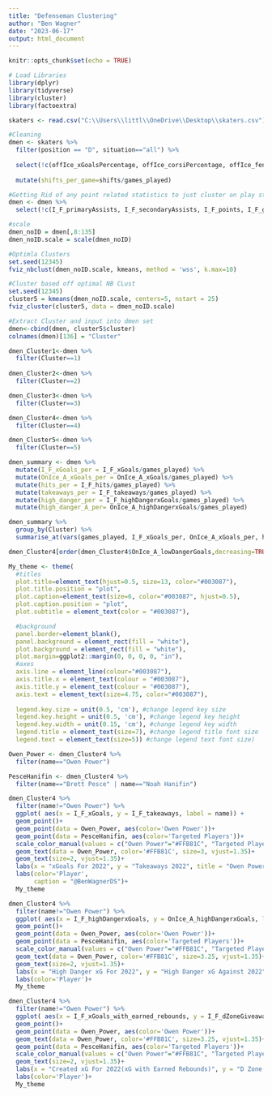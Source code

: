 ```yaml
---
title: "Defenseman Clustering"
author: "Ben Wagner"
date: "2023-06-17"
output: html_document
---
```


```r
knitr::opts_chunk$set(echo = TRUE)

# Load Libraries
library(dplyr)
library(tidyverse)
library(cluster)
library(factoextra)
```

```r
skaters <- read.csv("C:\\Users\\littl\\OneDrive\\Desktop\\skaters.csv")
```

```r
#Cleaning
dmen <- skaters %>%
  filter(position == "D", situation=="all") %>% 
  
  select(!c(offIce_xGoalsPercentage, offIce_corsiPercentage, offIce_fenwickPercentage, OffIce_F_xGoals, OffIce_A_xGoals, OffIce_F_shotAttempts, OffIce_A_shotAttempts, corsiForAfterShifts, corsiAgainstAfterShifts, fenwickForAfterShifts, fenwickAgainstAfterShifts, faceoffsWon, faceoffsLost, I_F_shifts, xGoalsForAfterShifts, xGoalsAgainstAfterShifts)) %>% 
  
  mutate(shifts_per_game=shifts/games_played)

#Getting Rid of any point related statistics to just cluster on play style
dmen <- dmen %>% 
  select(!c(I_F_primaryAssists, I_F_secondaryAssists, I_F_points, I_F_goals))
```

```r
#scale 
dmen_noID = dmen[,8:135]
dmen_noID.scale = scale(dmen_noID)

#Optimla Clusters
set.seed(12345)
fviz_nbclust(dmen_noID.scale, kmeans, method = 'wss', k.max=10)
```

```r
#Cluster based off optimal NB CLust
set.seed(12345)
cluster5 = kmeans(dmen_noID.scale, centers=5, nstart = 25)
fviz_cluster(cluster5, data = dmen_noID.scale)
```

```r
#Extract Cluster and input into dmen set
dmen<-cbind(dmen, cluster5$cluster)
colnames(dmen)[136] = "Cluster"
```
```r
dmen_Cluster1<-dmen %>% 
  filter(Cluster==1)
  
dmen_Cluster2<-dmen %>% 
  filter(Cluster==2)

dmen_Cluster3<-dmen %>% 
  filter(Cluster==3)

dmen_Cluster4<-dmen %>% 
  filter(Cluster==4)

dmen_Cluster5<-dmen %>% 
  filter(Cluster==5)
```

```r
dmen_summary <- dmen %>%
  mutate(I_F_xGoals_per = I_F_xGoals/games_played) %>% 
  mutate(OnIce_A_xGoals_per = OnIce_A_xGoals/games_played) %>%
  mutate(hits_per = I_F_hits/games_played) %>%
  mutate(takeaways_per = I_F_takeaways/games_played) %>% 
  mutate(high_danger_per = I_F_highDangerxGoals/games_played) %>% 
  mutate(high_danger_A_per= OnIce_A_highDangerxGoals/games_played)

dmen_summary %>% 
  group_by(Cluster) %>% 
  summarise_at(vars(games_played, I_F_xGoals_per, OnIce_A_xGoals_per, hits_per, takeaways_per, high_danger_per, high_danger_A_per), list(mean))
```

```r
dmen_Cluster4[order(dmen_Cluster4$OnIce_A_lowDangerGoals,decreasing=TRUE),]
```

```r
My_theme <- theme(
  #titles
  plot.title=element_text(hjust=0.5, size=13, color="#003087"),
  plot.title.position = "plot",
  plot.caption=element_text(size=6, color="#003087", hjust=0.5),
  plot.caption.position = "plot",
  plot.subtitle = element_text(color = "#003087"),

  #background
  panel.border=element_blank(),
  panel.background = element_rect(fill = "white"),
  plot.background = element_rect(fill = "white"),
  plot.margin=ggplot2::margin(0, 0, 0, 0, "in"),
  #axes
  axis.line = element_line(colour="#003087"),
  axis.title.x = element_text(colour = "#003087"),
  axis.title.y = element_text(colour = "#003087"),
  axis.text = element_text(size=4.75, color="#003087"),
  
  legend.key.size = unit(0.5, 'cm'), #change legend key size
  legend.key.height = unit(0.5, 'cm'), #change legend key height
  legend.key.width = unit(0.15, 'cm'), #change legend key width
  legend.title = element_text(size=7), #change legend title font size
  legend.text = element_text(size=5)) #change legend text font size)
```




```r
Owen_Power <- dmen_Cluster4 %>% 
  filter(name=="Owen Power")

PesceHanifin <- dmen_Cluster4 %>% 
  filter(name=="Brett Pesce" | name=="Noah Hanifin")

dmen_Cluster4 %>% 
  filter(name!="Owen Power") %>% 
  ggplot( aes(x = I_F_xGoals, y = I_F_takeaways, label = name)) +
  geom_point()+
  geom_point(data = Owen_Power, aes(color='Owen Power'))+
  geom_point(data = PesceHanifin, aes(color='Targeted Players'))+
  scale_color_manual(values = c("Owen Power"="#FFB81C", "Targeted Players"='red'))+
  geom_text(data = Owen_Power, color='#FFB81C', size=3, vjust=1.35)+
  geom_text(size=2, vjust=1.35)+
  labs(x = "xGoals For 2022", y = "Takeaways 2022", title = "Owen Power Defensive Pair?")+
  labs(color='Player',
       caption = "@BenWagnerDS")+
  My_theme
```


```r
dmen_Cluster4 %>% 
  filter(name!="Owen Power") %>% 
  ggplot( aes(x = I_F_highDangerxGoals, y = OnIce_A_highDangerxGoals, label = name)) +
  geom_point()+
  geom_point(data = Owen_Power, aes(color='Owen Power'))+
  geom_point(data = PesceHanifin, aes(color='Targeted Players'))+
  scale_color_manual(values = c("Owen Power"="#FFB81C", "Targeted Players"='red'))+
  geom_text(data = Owen_Power, color='#FFB81C', size=3.25, vjust=1.35)+
  geom_text(size=2, vjust=1.35)+
  labs(x = "High Danger xG For 2022", y = "High Danger xG Against 2022", title = "Owen Power Defensive Pair?")+
  labs(color='Player')+
  My_theme
```


```r
dmen_Cluster4 %>% 
  filter(name!="Owen Power") %>% 
  ggplot( aes(x = I_F_xGoals_with_earned_rebounds, y = I_F_dZoneGiveaways, label = name)) +
  geom_point()+
  geom_point(data = Owen_Power, aes(color='Owen Power'))+
  geom_text(data = Owen_Power, color='#FFB81C', size=3.25, vjust=1.35)+
  geom_point(data = PesceHanifin, aes(color='Targeted Players'))+
  scale_color_manual(values = c("Owen Power"="#FFB81C", "Targeted Players"='red'))+
  geom_text(size=2, vjust=1.35)+
  labs(x = "Created xG For 2022(xG with Earned Rebounds)", y = "D Zone Giveaways 2022", title = "Owen Power Defensive Pair?")+
  labs(color='Player')+
  My_theme
```

